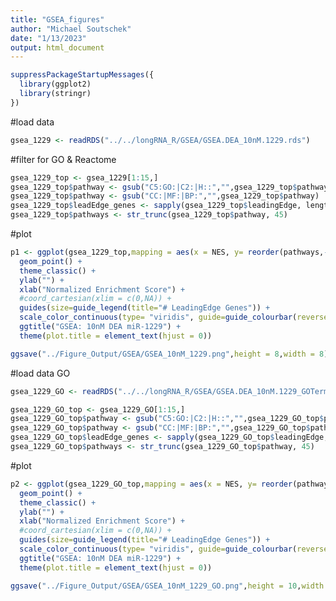 ---
title: "GSEA_figures"
author: "Michael Soutschek"
date: "1/13/2023"
output: html_document
---


```{r}
suppressPackageStartupMessages({
  library(ggplot2)
  library(stringr)
})
```


#load data
```{r}
gsea_1229 <- readRDS("../../longRNA_R/GSEA/GSEA.DEA_10nM.1229.rds")
```


#filter for GO & Reactome
```{r}
gsea_1229_top <- gsea_1229[1:15,]
gsea_1229_top$pathway <- gsub("C5:GO:|C2:|H::","",gsea_1229_top$pathway)
gsea_1229_top$pathway <- gsub("CC:|MF:|BP:","",gsea_1229_top$pathway)
gsea_1229_top$leadEdge_genes <- sapply(gsea_1229_top$leadingEdge, length) 
gsea_1229_top$pathways <- str_trunc(gsea_1229_top$pathway, 45)
```

#plot
```{r}
p1 <- ggplot(gsea_1229_top,mapping = aes(x = NES, y= reorder(pathways,-padj), color = padj,size = leadEdge_genes)) +
  geom_point() +
  theme_classic() + 
  ylab("") + 
  xlab("Normalized Enrichment Score") +
  #coord_cartesian(xlim = c(0,NA)) +
  guides(size=guide_legend(title="# LeadingEdge Genes")) +
  scale_color_continuous(type= "viridis", guide=guide_colourbar(reverse = TRUE),name = "Adj. Pvalue") +
  ggtitle("GSEA: 10nM DEA miR-1229") +
  theme(plot.title = element_text(hjust = 0))

ggsave("../Figure_Output/GSEA/GSEA_10nM_1229.png",height = 8,width = 8)
```




#load data GO
```{r}
gsea_1229_GO <- readRDS("../../longRNA_R/GSEA/GSEA.DEA_10nM.1229_GOTerms.rds")
```

```{r}
gsea_1229_GO_top <- gsea_1229_GO[1:15,]
gsea_1229_GO_top$pathway <- gsub("C5:GO:|C2:|H::","",gsea_1229_GO_top$pathway)
gsea_1229_GO_top$pathway <- gsub("CC:|MF:|BP:","",gsea_1229_GO_top$pathway)
gsea_1229_GO_top$leadEdge_genes <- sapply(gsea_1229_GO_top$leadingEdge, length) 
gsea_1229_GO_top$pathways <- str_trunc(gsea_1229_GO_top$pathway, 45)
```

#plot
```{r}
p2 <- ggplot(gsea_1229_GO_top,mapping = aes(x = NES, y= reorder(pathways,-padj), color = padj,size = leadEdge_genes)) +
  geom_point() +
  theme_classic() + 
  ylab("") + 
  xlab("Normalized Enrichment Score") +
  #coord_cartesian(xlim = c(0,NA)) +
  guides(size=guide_legend(title="# LeadingEdge Genes")) +
  scale_color_continuous(type= "viridis", guide=guide_colourbar(reverse = TRUE),name = "Adj. Pvalue") +
  ggtitle("GSEA: 10nM DEA miR-1229") +
  theme(plot.title = element_text(hjust = 0))

ggsave("../Figure_Output/GSEA/GSEA_10nM_1229_GO.png",height = 10,width = 8)
```
